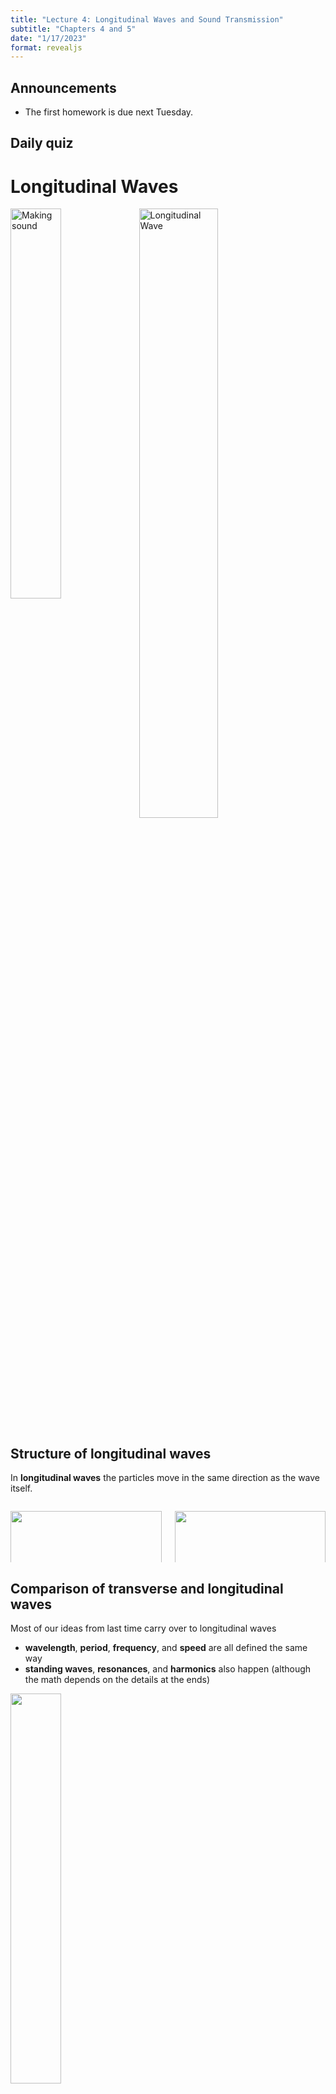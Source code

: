 ```yaml
---
title: "Lecture 4: Longitudinal Waves and Sound Transmission"
subtitle: "Chapters 4 and 5"
date: "1/17/2023"
format: revealjs
---
```


## Announcements
- The first homework is due next Tuesday.  

## Daily quiz
<!-- TODO quiz -->

# Longitudinal Waves

![Making sound](figs/lecture-04/img_46.jpg){ .img width="40%" style="vertical-align: top" }
![Longitudinal Wave](figs/lecture-02/Lwave-Red-2.gif){ .img width="50%" style="vertical-align: top"  }

## Structure of longitudinal waves
In **longitudinal waves** the particles move in the same direction as the wave itself.

:::: { .columns }

::: { .column width="50%"}
![](figs/lecture-04/img_47.jpg){ width="100%"}

Here the loops of the spring are compressed together.
:::

::: { .column width="50%"}
![](figs/lecture-04/img_49.jpg){ width="100%"}

Here the beads are pushed together.
:::

::::

## Comparison of transverse and longitudinal waves
Most of our ideas from last time carry over to longitudinal waves

- **wavelength**, **period**, **frequency**, and **speed** are all defined the same way
- **standing waves**, **resonances**, and **harmonics** also happen (although the math depends on the details at the ends)

![](figs/lecture-04/img_48.jpg){ width=40% } 

## Rubens tube
<iframe width="560" height="315" src="https://www.youtube.com/embed/sIopZnMLeQo" title="YouTube video player" frameborder="0" allow="accelerometer; clipboard-write; encrypted-media; gyroscope; picture-in-picture; web-share" allowfullscreen></iframe>

::: aside
<https://youtu.be/sIopZnMLeQo>
:::

# Sound transmission

## {background-color="black" background-image="figs/lecture-04/alien.jpg" background-size="contain" background-repeat="no-repeat" background-position="right"}


::: { style="color: #7dc158"}
*In space no one can hear you scream.*
:::

::: {.fragment}
Is this a true statement?  Why?
:::

::: {.fragment}
Yes, because sound needs matter to travel throught.

Space has no air, so sound can't travel.
:::

## Medium of transmission
Sound waves must travel through some kind of matter, which we call the *medium* of transmission.

For music, the medium is usually air, but sound also travels through

- the solid body of musical instruments
- the floors and walls
- the structures of the human body (e.g. the parts of the ear)

## Speed of sound
:::: {.columns}

::: {.column width="70%"}
The speed of sound in an object depends on many factors

::: {.incremental}
- the material
- the environment (temperature, ambient pressure, humidity)
- the shape of the object
- the frequency of the sound ("dispersion")
:::

::: {.fragment}
The table on the right assumes a bulk material (much bigger than the wavelength of the sound) and a sound frequency of 1000 Hz.
:::

::: aside
Refs: W&W, [Engineering toolbox](https://www.engineeringtoolbox.com/sound-speed-solids-d_713.html)
:::

:::

::: {.column width="30%"}

::: {style="font-size:60%"}

<table>
<tbody><tr><td colspan="2"><center><font size="+2">Gases</font></center></td></tr>
<tr><td><center>Material</center></td><td>v (m/s)</td></tr>
<tr><td>Helium (0°C)</td><td><center>972</center></td></tr>
<tr><td>Air (20°C)</td><td><center>343</center></td></tr>
<tr><td>Air (0°C)</td><td><center>331</center></td></tr>
<tr><td colspan="2"><center><font size="+2">Liquids at 25°C</font></center></td></tr>
<tr><td><center>Material</center></td><td>v (m/s)</td></tr>
<tr><td>Glycerol </td><td><center>1904</center></td></tr>
<tr><td>Sea water </td><td><center>1533</center></td></tr>
<tr><td>Water </td><td><center>1493</center></td></tr>
<tr><td>Mercury </td><td><center>1450</center></td></tr>
<tr><td colspan="2"><center><font size="+2">Solids</font></center></td></tr>
<tr><td><center>Material</center></td><td>v (m/s)</td></tr>
<tr><td>Glass </td><td><center>5640</center></td></tr>
<tr><td>Aluminum </td><td><center>5100</center></td></tr>
<tr><td>Brass </td><td><center>4700</center></td></tr>
<tr><td>Steel </td><td><center>5130</center></td></tr>
<tr><td>Wood </td><td><center>3000-4000</center></td></tr>
<tr><td>Concrete </td><td><center>3000</center></td></tr>
</tbody>
</table>

:::

:::

::::

## Waves carry information
We think of the speed of sound as telling us how quickly *energy* moves through a medium, but it also tells us how fast *information* travels.

## Slinky drop experiment
<iframe width="560" height="315" src="https://www.youtube.com/embed/eCMmmEEyOO0" title="YouTube video player" frameborder="0" allow="accelerometer; autoplay; clipboard-write; encrypted-media; gyroscope; picture-in-picture; web-share" allowfullscreen></iframe>

::: aside
<https://www.youtube.com/watch?v=eCMmmEEyOO0>
:::
